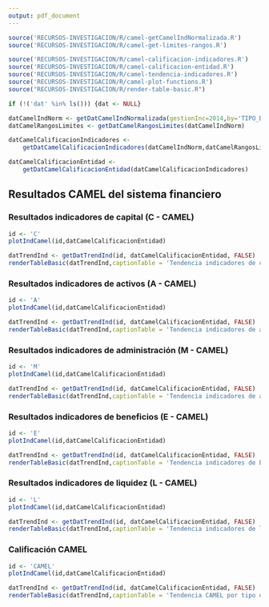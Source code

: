 ```yaml
---
output: pdf_document
---
```


```r
source('RECURSOS-INVESTIGACION/R/camel-getCamelIndNormalizada.R')
source('RECURSOS-INVESTIGACION/R/camel-get-limites-rangos.R')

source('RECURSOS-INVESTIGACION/R/camel-calificacion-indicadores.R')
source('RECURSOS-INVESTIGACION/R/camel-calificacion-entidad.R')
source('RECURSOS-INVESTIGACION/R/camel-tendencia-indicadores.R')
source('RECURSOS-INVESTIGACION/R/camel-plot-functions.R')
source("RECURSOS-INVESTIGACION/R/render-table-basic.R")

if (!('dat' %in% ls())) {dat <- NULL}

datCamelIndNorm <- getDatCamelIndNormalizada(gestionInc=2014,by='TIPO_DE_ENTIDAD',dat=dat)
datCamelRangosLimites <- getDatCamelRangosLimites(datCamelIndNorm)

datCamelCalificacionIndicadores <- 
    getDatCamelCalificacionIndicadores(datCamelIndNorm,datCamelRangosLimites)

datCamelCalificacionEntidad <- 
    getDatCamelCalificacionEntidad(datCamelCalificacionIndicadores)

```

## Resultados CAMEL del sistema financiero

### Resultados indicadores de capital (C - CAMEL)

```r
id <- 'C'
plotIndCamel(id,datCamelCalificacionEntidad)
```

```r
datTrendInd <- getDatTrendInd(id, datCamelCalificacionEntidad, FALSE)
renderTableBasic(datTrendInd,captionTable = 'Tendencia indicadores de capital (CAMEL)')
```


\newpage
### Resultados indicadores de activos (A - CAMEL)

```r
id <- 'A'
plotIndCamel(id,datCamelCalificacionEntidad)
```

```r
datTrendInd <- getDatTrendInd(id, datCamelCalificacionEntidad, FALSE)
renderTableBasic(datTrendInd,captionTable = 'Tendencia indicadores de activos (CAMEL)')
```


\newpage
### Resultados indicadores de administración (M - CAMEL)

```r
id <- 'M'
plotIndCamel(id,datCamelCalificacionEntidad)
```

```r
datTrendInd <- getDatTrendInd(id, datCamelCalificacionEntidad, FALSE)
renderTableBasic(datTrendInd,captionTable = 'Tendencia indicadores de administración (CAMEL)')
```



\newpage
### Resultados indicadores de beneficios (E - CAMEL)

```r
id <- 'E'
plotIndCamel(id,datCamelCalificacionEntidad)
```

```r
datTrendInd <- getDatTrendInd(id, datCamelCalificacionEntidad, FALSE)
renderTableBasic(datTrendInd,captionTable = 'Tendencia indicadores de beneficios o rendimiento (CAMEL)')
```


\newpage
### Resultados indicadores de liquidez (L - CAMEL)

```r
id <- 'L'
plotIndCamel(id,datCamelCalificacionEntidad)
```

```r
datTrendInd <- getDatTrendInd(id, datCamelCalificacionEntidad, FALSE)
renderTableBasic(datTrendInd,captionTable = 'Tendencia indicadores de liquidez (CAMEL)')
```

\newpage
### Calificación CAMEL

```r
id <- 'CAMEL'
plotIndCamel(id,datCamelCalificacionEntidad)
```

```r
datTrendInd <- getDatTrendInd(id, datCamelCalificacionEntidad, FALSE)
renderTableBasic(datTrendInd,captionTable = 'Tendencia CAMEL por tipo de entidad')
```





